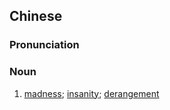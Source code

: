 ==Chinese==
{{zh-forms|s=疯病}}

===Pronunciation===
{{zh-pron
|m=fēngbìng
|cat=n
}}

===Noun===
{{zh-noun}}

# {{lb|zh|diseases}} [[madness]]; [[insanity]]; [[derangement]]